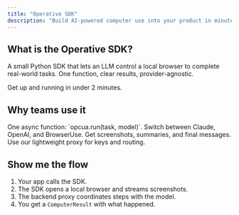 ```yaml
---
title: "Operative SDK"
description: "Build AI-powered computer use into your product in minutes."
---
```


## What is the Operative SDK?

A small Python SDK that lets an LLM control a local browser to complete real-world tasks. One function, clear results, provider-agnostic.

<Card title="Quickstart" icon="rocket" href="/quickstart" horizontal>
  Get up and running in under 2 minutes.
</Card>

## Why teams use it

<Columns cols={2}>
  <Card title="Simple API" icon="code" href="/sdk/python">
    One async function: `opcua.run(task, model)`.
  </Card>
  <Card title="Provider choice" icon="shuffle" href="/sdk/python">
    Switch between Claude, OpenAI, and BrowserUse.
  </Card>
  <Card title="Real results" icon="image" href="/sdk/results">
    Get screenshots, summaries, and final messages.
  </Card>
  <Card title="Bring your backend" icon="server" href="/backend">
    Use our lightweight proxy for keys and routing.
  </Card>
</Columns>

## Show me the flow

1. Your app calls the SDK.
2. The SDK opens a local browser and streams screenshots.
3. The backend proxy coordinates steps with the model.
4. You get a `ComputerResult` with what happened.
